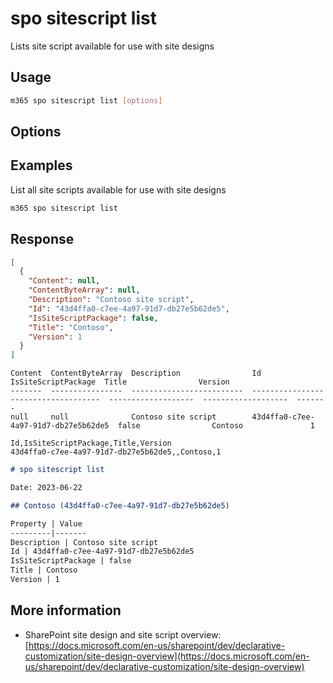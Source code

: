 
# spo sitescript list

Lists site script available for use with site designs

## Usage

```sh
m365 spo sitescript list [options]
```

## Options

<Global />

## Examples

List all site scripts available for use with site designs

```sh
m365 spo sitescript list
```

## Response

<Tabs>
  <TabItem value="JSON">

  ```json
  [
    {
      "Content": null,
      "ContentByteArray": null,
      "Description": "Contoso site script",
      "Id": "43d4ffa0-c7ee-4a97-91d7-db27e5b62de5",
      "IsSiteScriptPackage": false,
      "Title": "Contoso",
      "Version": 1
    }
  ]
  ```

  </TabItem>
  <TabItem value="Text">

  ```text
  Content  ContentByteArray  Description                Id                                    IsSiteScriptPackage  Title                Version
  -------  ----------------  -------------------------  ------------------------------------  -------------------  -------------------  -------
  null     null              Contoso site script        43d4ffa0-c7ee-4a97-91d7-db27e5b62de5  false                Contoso               1
  ```

  </TabItem>
  <TabItem value="CSV">

  ```csv
  Id,IsSiteScriptPackage,Title,Version
  43d4ffa0-c7ee-4a97-91d7-db27e5b62de5,,Contoso,1
  ```

  </TabItem>
  <TabItem value="Markdown">

  ```md
  # spo sitescript list

  Date: 2023-06-22

  ## Contoso (43d4ffa0-c7ee-4a97-91d7-db27e5b62de5)

  Property | Value
  ---------|-------
  Description | Contoso site script
  Id | 43d4ffa0-c7ee-4a97-91d7-db27e5b62de5
  IsSiteScriptPackage | false
  Title | Contoso
  Version | 1
  ```

  </TabItem>
</Tabs>

## More information

- SharePoint site design and site script overview: [https://docs.microsoft.com/en-us/sharepoint/dev/declarative-customization/site-design-overview](https://docs.microsoft.com/en-us/sharepoint/dev/declarative-customization/site-design-overview)

